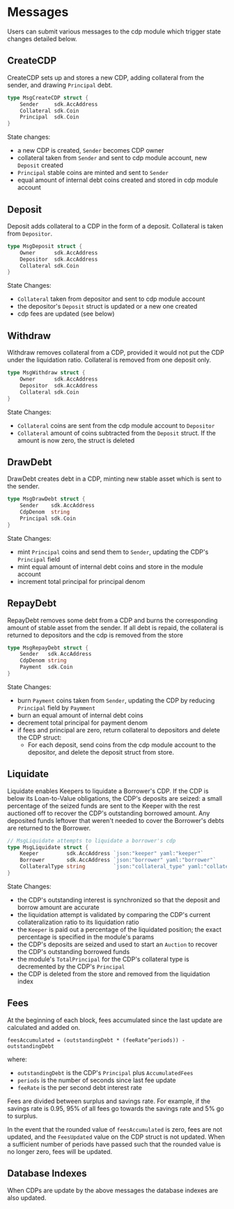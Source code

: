 # Messages

Users can submit various messages to the cdp module which trigger state changes detailed below.

## CreateCDP

CreateCDP sets up and stores a new CDP, adding collateral from the sender, and drawing `Principal` debt.

```go
type MsgCreateCDP struct {
    Sender     sdk.AccAddress
    Collateral sdk.Coin
    Principal  sdk.Coin
}
```

State changes:

- a new CDP is created, `Sender` becomes CDP owner
- collateral taken from `Sender` and sent to cdp module account, new `Deposit` created
- `Principal` stable coins are minted and sent to `Sender`
- equal amount of internal debt coins created and stored in cdp module account

## Deposit

Deposit adds collateral to a CDP in the form of a deposit. Collateral is taken from `Depositor`.

```go
type MsgDeposit struct {
    Owner      sdk.AccAddress
    Depositor  sdk.AccAddress
    Collateral sdk.Coin
}
```

State Changes:

- `Collateral` taken from depositor and sent to cdp module account
- the depositor's `Deposit` struct is updated or a new one created
- cdp fees are updated (see below)

## Withdraw

Withdraw removes collateral from a CDP, provided it would not put the CDP under the liquidation ratio. Collateral is removed from one deposit only.

```go
type MsgWithdraw struct {
    Owner      sdk.AccAddress
    Depositor  sdk.AccAddress
    Collateral sdk.Coin
}
```

State Changes:

- `Collateral` coins are sent from the cdp module account to `Depositor`
- `Collateral` amount of coins subtracted from the `Deposit` struct. If the amount is now zero, the struct is deleted

## DrawDebt

DrawDebt creates debt in a CDP, minting new stable asset which is sent to the sender.

```go
type MsgDrawDebt struct {
    Sender    sdk.AccAddress
    CdpDenom  string
    Principal sdk.Coin
}
```

State Changes:

- mint `Principal` coins and send them to `Sender`, updating the CDP's `Principal` field
- mint equal amount of internal debt coins and store in the module account
- increment total principal for principal denom

## RepayDebt

RepayDebt removes some debt from a CDP and burns the corresponding amount of stable asset from the sender. If all debt is repaid, the collateral is returned to depositors and the cdp is removed from the store

```go
type MsgRepayDebt struct {
    Sender   sdk.AccAddress
    CdpDenom string
    Payment  sdk.Coin
}
```

State Changes:

- burn `Payment` coins taken from `Sender`, updating the CDP by reducing `Principal` field by `Paymment`
- burn an equal amount of internal debt coins
- decrement total principal for payment denom
- if fees and principal are zero, return collateral to depositors and delete the CDP struct:
  - For each deposit, send coins from the cdp module account to the depositor, and delete the deposit struct from store.

## Liquidate

Liquidate enables Keepers to liquidate a Borrower's CDP. If the CDP is below its Loan-to-Value obligations, the CDP's deposits are seized: a small percentage of the seized funds are sent to the Keeper with the rest auctioned off to recover the CDP's outstanding borrowed amount. Any deposited funds leftover that weren't needed to cover the Borrower's debts are returned to the Borrower.

```go
// MsgLiquidate attempts to liquidate a borrower's cdp
type MsgLiquidate struct {
	Keeper         sdk.AccAddress `json:"keeper" yaml:"keeper"`
	Borrower       sdk.AccAddress `json:"borrower" yaml:"borrower"`
	CollateralType string         `json:"collateral_type" yaml:"collateral_type"`
}
```

State Changes:

- the CDP's outstanding interest is synchronized so that the deposit and borrow amount are accurate
- the liquidation attempt is validated by comparing the CDP's current collateralization ratio to its liquidation ratio
- the `Keeper` is paid out a percentage of the liquidated position; the exact percentage is specified in the module's params
- the CDP's deposits are seized and used to start an `Auction` to recover the CDP's outstanding borrowed funds
- the module's `TotalPrincipal` for the CDP's collateral type is decremented by the CDP's `Principal`
- the CDP is deleted from the store and removed from the liquidation index

## Fees

At the beginning of each block, fees accumulated since the last update are calculated and added on.

```
feesAccumulated = (outstandingDebt * (feeRate^periods)) - outstandingDebt
```

where:

- `outstandingDebt` is the CDP's `Principal` plus `AccumulatedFees`
- `periods` is the number of seconds since last fee update
- `feeRate` is the per second debt interest rate

Fees are divided between surplus and savings rate. For example, if the savings rate is 0.95, 95% of all fees go towards the savings rate and 5% go to surplus.

In the event that the rounded value of `feesAccumulated` is zero, fees are not updated, and the `FeesUpdated` value on the CDP struct is not updated. When a sufficient number of periods have passed such that the rounded value is no longer zero, fees will be updated.

## Database Indexes

When CDPs are update by the above messages the database indexes are also updated.
